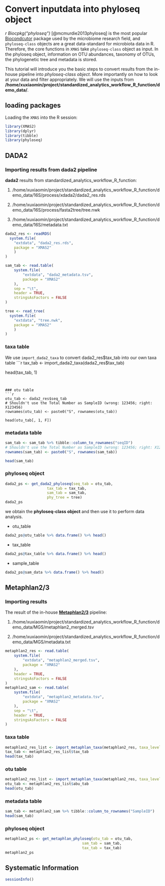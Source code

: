 # Convert inputdata into phyloseq object

*r Biocpkg("phyloseq")* [@mcmurdie2013phyloseq] is the most popular [Biocondcutor](https://bioconductor.org/) package used by the microbiome research field, and `phyloseq-class` objects are a great data-standard for microbiota data in R. Therefore, the core functions in  `XMAS` take `phyloseq-class` object as input. In the phyloseq object, information on OTU abundances, taxonomy of OTUs, the phylogenetic tree and metadata is stored.


This tutorial will introduce you the basic steps to convert results from the in-house pipeline into *phyloseq-class object*. More importantly on how to look at your data and filter appropriately. We will use the inputs from **/home/xuxiaomin/project/standardized_analytics_workflow_R_function/demo_data/**.


## loading packages

Loading the `XMAS` into the R session:
```r
library(XMAS2)
library(dplyr)
library(tibble)
library(phyloseq)
```


## DADA2 


### Importing results from dada2 pipeline

**dada2** results from standardized_analytics_workflow_R_function:

1. /home/xuxiaomin/project/standardized_analytics_workflow_R_function/demo_data/16S/process/xdada2/dada2_res.rds

2. /home/xuxiaomin/project/standardized_analytics_workflow_R_function/demo_data/16S/process/fasta2tree/tree.nwk

3. /home/xuxiaomin/project/standardized_analytics_workflow_R_function/demo_data/16S/metadata.txt

```r
dada2_res <- readRDS(
  system.file(
    "extdata", "dada2_res.rds",
    package = "XMAS2"    
    )
)

sam_tab <- read.table(
    system.file(
        "extdata", "dada2_metadata.tsv",
        package = "XMAS2"
    ),
    sep = "\t",
    header = TRUE,
    stringsAsFactors = FALSE
)

tree <- read_tree(
  system.file(
    "extdata", "tree.nwk",
    package = "XMAS2"    
    )
)
```

### taxa table 

We use `import_dada2_taxa` to convert dada2_res$tax_tab into our own taxa table
```r
tax_tab <- import_dada2_taxa(dada2_res$tax_tab)

head(tax_tab, 1)
```


### otu table
```r
otu_tab <- dada2_res$seq_tab
# Shouldn't use the Total Number as SampleID (wrong: 123456; right: X123456)
rownames(otu_tab) <- paste0("S", rownames(otu_tab))

head(otu_tab[, 1, F])
```


### metadata table
```r
sam_tab <- sam_tab %>% tibble::column_to_rownames("seqID")
# Shouldn't use the Total Number as SampleID (wrong: 123456; right: X123456)
rownames(sam_tab) <- paste0("S", rownames(sam_tab))

head(sam_tab)
```


### phyloseq object
```r
dada2_ps <- get_dada2_phyloseq(seq_tab = otu_tab, 
                   tax_tab = tax_tab, 
                   sam_tab = sam_tab, 
                   phy_tree = tree)
dada2_ps
```

we obtain the **phyloseq-class object** and then use it to perform data analysis.


* otu_table
```r
dada2_ps@otu_table %>% data.frame() %>% head()
```

* tax_table
```r
dada2_ps@tax_table %>% data.frame() %>% head()
```

* sample_table
```r
dada2_ps@sam_data %>% data.frame() %>% head()
```


## Metaphlan2/3


### Importing results 

The result of the in-house **[Metaphlan2/3](https://huttenhower.sph.harvard.edu/metaphlan2)** pipeline:

1. /home/xuxiaomin/project/standardized_analytics_workflow_R_function/demo_data/MGS/metaphlan2_merged.tsv

2. /home/xuxiaomin/project/standardized_analytics_workflow_R_function/demo_data/MGS/metadata.txt

```r
metaphlan2_res <- read.table(
    system.file(
        "extdata", "metaphlan2_merged.tsv",
        package = "XMAS2"
    ),
    header = TRUE, 
    stringsAsFactors = FALSE
)
metaphlan2_sam <- read.table(
    system.file(
        "extdata", "metaphlan2_metadata.tsv",
        package = "XMAS2"
    ),
    sep = "\t",
    header = TRUE,
    stringsAsFactors = FALSE
)
```

### taxa table
```r
metaphlan2_res_list <- import_metaphlan_taxa(metaphlan2_res, taxa_level = "Species")
tax_tab <- metaphlan2_res_list$tax_tab
head(tax_tab)
```


### otu table
```r
metaphlan2_res_list <- import_metaphlan_taxa(metaphlan2_res, taxa_level = "Species")
otu_tab <- metaphlan2_res_list$abu_tab
head(otu_tab)
```


### metadata table
```r
sam_tab <- metaphlan2_sam %>% tibble::column_to_rownames("SampleID")
head(sam_tab)
```


### phyloseq object
```r
metaphlan2_ps <- get_metaphlan_phyloseq(otu_tab = otu_tab, 
                                   sam_tab = sam_tab,
                                   tax_tab = tax_tab)
metaphlan2_ps
```


## Systematic Information
```r
sessionInfo()
```
